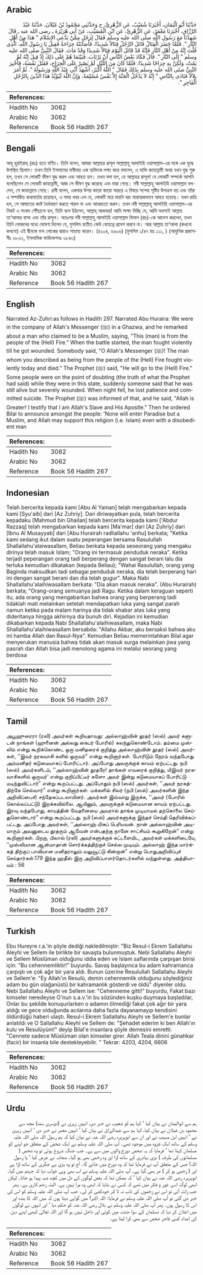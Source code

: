 ## Arabic


<div dir="rtl" lang="ar" style={{fontSize:'larger',backgroundColor:'#f8f9fa',padding:20}}>
حَدَّثَنَا أَبُو الْيَمَانِ، أَخْبَرَنَا شُعَيْبٌ، عَنِ الزُّهْرِيِّ، ح وَحَدَّثَنِي مَحْمُودُ بْنُ غَيْلاَنَ، حَدَّثَنَا عَبْدُ الرَّزَّاقِ، أَخْبَرَنَا مَعْمَرٌ، عَنِ الزُّهْرِيِّ، عَنِ ابْنِ الْمُسَيَّبِ، عَنْ أَبِي هُرَيْرَةَ ـ رضى الله عنه ـ قَالَ شَهِدْنَا مَعَ رَسُولِ اللَّهِ صلى الله عليه وسلم فَقَالَ لِرَجُلٍ مِمَّنْ يَدَّعِي الإِسْلاَمَ ‏"‏ هَذَا مِنْ أَهْلِ النَّارِ ‏"‏‏.‏ فَلَمَّا حَضَرَ الْقِتَالُ قَاتَلَ الرَّجُلُ قِتَالاً شَدِيدًا، فَأَصَابَتْهُ جِرَاحَةٌ فَقِيلَ يَا رَسُولَ اللَّهِ، الَّذِي قُلْتَ إِنَّهُ مِنْ أَهْلِ النَّارِ فَإِنَّهُ قَدْ قَاتَلَ الْيَوْمَ قِتَالاً شَدِيدًا وَقَدْ مَاتَ‏.‏ فَقَالَ النَّبِيُّ صلى الله عليه وسلم ‏"‏ إِلَى النَّارِ ‏"‏‏.‏ قَالَ فَكَادَ بَعْضُ النَّاسِ أَنْ يَرْتَابَ، فَبَيْنَمَا هُمْ عَلَى ذَلِكَ إِذْ قِيلَ إِنَّهُ لَمْ يَمُتْ، وَلَكِنَّ بِهِ جِرَاحًا شَدِيدًا‏.‏ فَلَمَّا كَانَ مِنَ اللَّيْلِ لَمْ يَصْبِرْ عَلَى الْجِرَاحِ، فَقَتَلَ نَفْسَهُ، فَأُخْبِرَ النَّبِيُّ صلى الله عليه وسلم بِذَلِكَ فَقَالَ ‏"‏ اللَّهُ أَكْبَرُ، أَشْهَدُ أَنِّي عَبْدُ اللَّهِ وَرَسُولُهُ ‏"‏‏.‏ ثُمَّ أَمَرَ بِلاَلاً فَنَادَى بِالنَّاسِ ‏"‏ إِنَّهُ لاَ يَدْخُلُ الْجَنَّةَ إِلاَّ نَفْسٌ مُسْلِمَةٌ، وَإِنَّ اللَّهَ لَيُؤَيِّدُ هَذَا الدِّينَ بِالرَّجُلِ الْفَاجِرِ ‏"‏‏.‏
</div>
<div style={{backgroundColor:'#f8f9fa',padding:20, marginBottom: 10}}><table> <thead> <tr> <th>References:</th> <th></th> </tr> </thead> <tbody><tr><td>Hadith No</td><td>3062</td></tr><tr><td>Arabic No</td><td>3062</td></tr><tr><td>Reference</td><td>Book 56 Hadith 267</td></tr></tbody></table></div>

## Bengali


<div dir="ltr" lang="bn" style={{fontSize:'larger',backgroundColor:'#f8f9fa',padding:20}}>
আবূ হুরাইরাহ্ (রাঃ) হতে বর্ণিত। তিনি বলেন, আমরা আল্লাহর রাসূল সাল্লাল্লাহু আলাইহি ওয়াসাল্লাম-এর সঙ্গে এক যুদ্ধে উপস্থিত ছিলাম। তখন তিনি ইসলামের দাবীদার এক ব্যক্তিকে লক্ষ্য করে বললেন, এ ব্যক্তি জাহান্নামী অথচ যখন যুদ্ধ শুরু হল, তখন সে লোকটি ভীষণ যুদ্ধ করল এবং আহত হল। তখন বলা হল, হে আল্লাহর রাসূল! যে লোকটি সম্পর্কে আপনি বলেছিলেন সে লোকটি জাহান্নামী, আজ সে ভীষণ যুদ্ধ করেছে এবং মারা গেছে। নবী সাল্লাল্লাহু আলাইহি ওয়াসাল্লাম বললেন, সে জাহান্নামে গেছে। রাবী বলেন, একথার উপর কারো কারো অন্তরে এ বিষয়ে সন্দেহ সৃষ্টির উপক্রম হয় এবং তাঁরা এ সম্পর্কিত কথাবার্তায় রয়েছেন, এ সময় খবর এল যে, লোকটি মরে যায়নি বরং মারাত্মকভাবে আহত হয়েছে। যখন রাত্রি হল, সে আঘাতের কষ্টে ধৈর্যধারণ করতে পারল না এবং আত্মহত্যা করল। তখন নবী সাল্লাল্লাহু আলাইহি ওয়াসাল্লাম-এর নিকট এ সংবাদ পৌঁছানো হল, তিনি বলে উঠলেন, আল্লাহ্ আকবার! আমি সাক্ষ্য দিচ্ছি যে, আমি অবশ্যই আল্লাহ তা‘আলার বান্দা এবং তাঁর রাসুল। অতঃপর নবী সাল্লাল্লাহু আলাইহি ওয়াসাল্লাম বিলাল (রাঃ)-কে আদেশ করলেন, তখন তিনি লোকদের মধ্যে ঘোষণা দিলেন যে, মুসলিম ব্যতীত কেউ বেহেশ্তে প্রবেশ করবে না। আর আল্লাহ তা‘আলা (কখনো কখনো) এই দ্বীনকে মন্দ লোকের দ্বারাও সাহায্য করেন। (৪২০৪, ৬৬০৬) (মুসলিম ১/৪৭ হাঃ ১১১, ) (আধুনিক প্রকাশনীঃ ২৮৩২, ইসলামিক ফাউন্ডেশনঃ ২৮৪৩)
</div>
<div style={{backgroundColor:'#f8f9fa',padding:20, marginBottom: 10}}><table> <thead> <tr> <th>References:</th> <th></th> </tr> </thead> <tbody><tr><td>Hadith No</td><td>3062</td></tr><tr><td>Arabic No</td><td>3062</td></tr><tr><td>Reference</td><td>Book 56 Hadith 267</td></tr></tbody></table></div>

## English


<div dir="ltr" lang="en" style={{fontSize:'larger',backgroundColor:'#f8f9fa',padding:20}}>
Narrated Az-Zuhri:as follows in Hadith 297. Narrated Abu Huraira: We were in the company of Allah's Messenger (ﷺ) in a Ghazwa, and he remarked about a man who claimed to be a Muslim, saying, "This (man) is from the people of the (Hell) Fire." When the battle started, the man fought violently till he got wounded. Somebody said, "O Allah's Messenger (ﷺ)! The man whom you described as being from the people of the (Hell) Fire fought violently today and died." The Prophet (ﷺ) said, "He will go to the (Hell) Fire." Some people were on the point of doubting (the truth of what the Prophet had said) while they were in this state, suddenly someone said that he was still alive but severely wounded. When night fell, he lost patience and committed suicide. The Prophet (ﷺ) was informed of that, and he said, "Allah is Greater! I testify that I am Allah's Slave and His Apostle." Then he ordered Bilal to announce amongst the people: 'None will enter Paradise but a Muslim, and Allah may support this religion (i.e. Islam) even with a disobedient man
</div>
<div style={{backgroundColor:'#f8f9fa',padding:20, marginBottom: 10}}><table> <thead> <tr> <th>References:</th> <th></th> </tr> </thead> <tbody><tr><td>Hadith No</td><td>3062</td></tr><tr><td>Arabic No</td><td>3062</td></tr><tr><td>Reference</td><td>Book 56 Hadith 267</td></tr></tbody></table></div>

## Indonesian


<div dir="ltr" lang="id" style={{fontSize:'larger',backgroundColor:'#f8f9fa',padding:20}}>
Telah bercerita kepada kami [Abu Al Yaman] telah mengabarkan kepada kami [Syu'aib] dari [Az Zuhriy]. Dan diriwayatkan pula, telah bercerita kepadaku [Mahmud bin Ghailan] telah bercerita kepada kami ['Abdur Razzaq] telah mengabarkan kepada kami [Ma'mar] dari [Az Zuhriy] dari [Ibnu Al Musayyab] dari [Abu Hurairah radliallahu 'anhu] berkata; "Ketika kami sedang ikut dalam suatu peperangan bersama Rasulullah Shallallahu'alaiwasallam, Beliau berkata kepada seseorang yang mengaku dirinya telah masuk Islam; "Orang ini termasuk penduduk neraka". Ketika terjadi peperangan orang tadi berperang dengan sangat berani lalu dia terluka kemudian dikatakan (kepada Beliau); "Wahai Rasulullah, orang yang Baginda maksudkan tadi sebagai penduduk neraka, dia telah berperang hari ini dengan sangat berani dan dia telah gugur". Maka Nabi Shallallahu'alaihiwasallam berkata: "Dia akan masuk neraka". (Abu Hurairah) berkata; "Orang-orang semuanya jadi Ragu. Ketika dalam keraguan seperti itu, ada orang yang mengabarkan bahwa orang yang berperang tadi tidaklah mati melainkan setelah mendapatkan luka yang sangat parah namun ketika pada malam harinya dia tidak shabar atas luka yang dideritanya hingga akhirnya dia bunuh diri. Kejadian ini kemudian dikabarkan kepada Nabi Shallallahu'alaihiwasallam, maka Nabi Shallallahu'alaihiwasallam bersabda: "Allahu Akbar, aku bersaksi bahwa aku ini hamba Allah dan Rasul-Nya". Kemudian Beliau memerintahkan Bilal agar menyerukan manusia bahwa tidak akan masuk surga melainkan jiwa yang pasrah dan Allah bisa jadi menolong agama ini melalui seorang yang berdosa
</div>
<div style={{backgroundColor:'#f8f9fa',padding:20, marginBottom: 10}}><table> <thead> <tr> <th>References:</th> <th></th> </tr> </thead> <tbody><tr><td>Hadith No</td><td>3062</td></tr><tr><td>Arabic No</td><td>3062</td></tr><tr><td>Reference</td><td>Book 56 Hadith 267</td></tr></tbody></table></div>

## Tamil


<div dir="ltr" lang="ta" style={{fontSize:'larger',backgroundColor:'#f8f9fa',padding:20}}>
அபூஹுரைரா (ரலி) அவர்கள் கூறியதாவது: அல்லாஹ்வின் தூதர் (ஸல்) அவர் களுடன் நாங்கள் (ஹுனைன் அல்லது கைபர் போரில்) கலந்துகொண்டோம். தம்மை முஸ்லிம் என்று கூறிக்கொண்ட ஒரு மனிதரைக் குறித்து அல்லாஹ்வின் தூதர் (ஸல்) அவர்கள், ‘‘இவர் நரகவாசி களில் ஒருவர்” என்று கூறினார்கள். போரிடும் நேரம் வந்தபோது அம்மனிதர் கடுமையாகப் போரிட்டார். அப்போது அவருக்குக் காயம் ஏற்பட்டது. நபி (ஸல்) அவர்களிடம், ‘‘அல்லாஹ்வின் தூதரே! தாங்கள் எவரைக் குறித்து, யிஇவர் நரகவாசிகளில் ஒருவர்’ என்று குறிப்பிட்டீர் களோ அவர் இன்று கடுமையாகப் போரிட்டு மடிந்துவிட்டார்” என்று கூறப்பட்டது. அப்போதும் நபி (ஸல்) அவர்கள், ‘‘அவர் நரகத்திற்கே செல்வார்” என்று கூறினார்கள். மக்களில் சிலர் (நபி (ஸல்) அவர்களின் இந்த அறிவிப்பைச்) சந்தேகப்படலாயினர். அவர்கள் இவ்வாறு இருக்க, ‘‘அவர் (போரில் கொல்லப்பட்டு) இறக்கவில்லை. ஆயினும், அவருக்குக் கடுமையான காயம் ஏற்பட்டது. இரவு வந்தபோது, காயத்தின் வேதனையை அவரால் தாங்க முடியாமல் தற்கொலை செய்துகொண்டார்” என்று கூறப்பட்டது. நபி (ஸல்) அவர்களுக்கு இந்தச் செய்தி தெரிவிக்கப்பட்டது. அப்போது அவர்கள், ‘‘அல்லாஹ் மிகப் பெரியவன். நான் அல்லாஹ்வின் அடியாரும் அவனுடைய தூதரும் ஆவேன் என்பதற்கு நானே சாட்சியம் கூறுகிறேன்” என்று கூறினார்கள். பிறகு, பிலால் (ரலி) அவர்களுக்குக் கட்டளையிட, அவர்கள் மக்களிடையே, ‘‘முஸ்லிமான ஆன்மாதான் சொர்க்கத்திற்குச் செல்ல முடியும். அல்லாஹ் இந்த மார்க்கத் திற்குப் பாவியான மனிதராலும் வலுவூட்டு கின்றான்” என்று பொதுஅறிவிப்புச் செய்தார்கள்.179 இந்த ஹதீஸ் இரு அறிவிப்பாளர்தொடர்களில் வந்துள்ளது. அத்தியாயம் : 56
</div>
<div style={{backgroundColor:'#f8f9fa',padding:20, marginBottom: 10}}><table> <thead> <tr> <th>References:</th> <th></th> </tr> </thead> <tbody><tr><td>Hadith No</td><td>3062</td></tr><tr><td>Arabic No</td><td>3062</td></tr><tr><td>Reference</td><td>Book 56 Hadith 267</td></tr></tbody></table></div>

## Turkish


<div dir="ltr" lang="tr" style={{fontSize:'larger',backgroundColor:'#f8f9fa',padding:20}}>
Ebu Hureyre r.a.'in şöyle dediği nakledilmiştir: "Biz Resul-i Ekrem Sallallahu Aleyhi ve Sellem ile birlikte bir savaşta bulunmuştuk. Nebi Sallallahu Aleyhi ve Sellem Müslüman olduğunu iddia eden ve İslam saflarında çarpışan birisi için: "Bu cehennemliktir!" buyurdu. Savaş başlayınca bu adam kahramanca çarpıştı ve çok ağır bir yara aldı. Bunun üzerine Resulullah Sallallahu Aleyhi ve Sellem'e: "Ey Allah'ın Resulü, demin cehennemlik olduğunu söylediğiniz adam bu gün olağanüstü bir kahramanlık gösterdi ve öldü" diyenler oldu. Nebi Sallallahu Aleyhi ve Sellem ise: "Cehenneme gitti!" buyurdu, Fakat bazı kimseler neredeyse O'nun s.a.v.'in bu sözünden kuşku duymaya başladılar, Onlar bu şekilde konuşurlarken o adamın ölmediği fakat çok ağır bir yara aldığı ve gece olduğunda acılarına daha fazla dayanamayıp kendisini öldürdüğü haberi ulaştı. Resul-i Ekrem Sallallahu Aleyhi ve Sellem'e bunlar anlatıldı ve O Sallallahu Aleyhi ve Sellem de: "Şehadet ederim ki ben Allah'ın kulu ve Resulüyüm!" deyip Bilal'e insanlara şöyle demesini emretti: "Cennete sadece Müslüman olan kimseler girer. Allah Teala dinini günahkar (facir) bir insanla bile destekleyebilir. " Tekrar: 4203, 4204, 6606
</div>
<div style={{backgroundColor:'#f8f9fa',padding:20, marginBottom: 10}}><table> <thead> <tr> <th>References:</th> <th></th> </tr> </thead> <tbody><tr><td>Hadith No</td><td>3062</td></tr><tr><td>Arabic No</td><td>3062</td></tr><tr><td>Reference</td><td>Book 56 Hadith 267</td></tr></tbody></table></div>

## Urdu


<div dir="rtl" lang="ur" style={{fontSize:'larger',backgroundColor:'#f8f9fa',padding:20}}>
ہم سے ابوالیمان نے بیان کیا ‘ کہا ہم کو شعیب نے خبر دی، انہیں زہری نے (دوسری سند) مجھ سے محمود بن غیلان نے بیان کیا، کہا ہم سے عبدالرزاق نے بیان کیا ‘ انہیں معمر نے خبر دی ‘ انہیں زہری نے ‘ انہیں ابن مسیب نے اور ان سے ابوہریرہ رضی اللہ عنہ نے بیان کیا کہ ہم رسول اللہ صلی اللہ علیہ وسلم کے ساتھ ایک غزوہ میں موجود تھے۔ آپ صلی اللہ علیہ وسلم نے ایک شخص کے متعلق جو اپنے کو مسلمان کہتا تھا ‘ فرمایا کہ یہ شخص دوزخ والوں میں سے ہے۔ جب جنگ شروع ہوئی تو وہ شخص ( مسلمانوں کی طرف ) بڑی بہادری کے ساتھ لڑا اور وہ زخمی بھی ہو گیا۔ صحابہ نے عرض کیا ‘ یا رسول اللہ! جس کے متعلق آپ نے فرمایا تھا کہ وہ دوزخ میں جائے گا۔ آج تو وہ بڑی بے جگری کے ساتھ لڑا ہے اور ( زخمی ہو کر ) مر بھی گیا ہے۔ آپ صلی اللہ علیہ وسلم نے اب بھی وہی جواب دیا کہ جہنم میں گیا۔ ابوہریرہ رضی اللہ عنہ نے بیان کیا ‘ کہ ممکن تھا کہ بعض لوگوں کے دل میں کچھ شبہ پیدا ہو جاتا۔ لیکن ابھی لوگ اسی غور و فکر میں تھے کہ کسی نے بتایا کہ ابھی وہ مرا نہیں ہے۔ البتہ زخم کاری ہے۔ پھر جب رات آئی تو اس نے زخموں کی تاب نہ لا کر خودکشی کر لی۔ جب آپ صلی اللہ علیہ وسلم کو اس کی خبر دی گئی تو آپ صلی اللہ علیہ وسلم نے فرمایا: اللہ اکبر! میں گواہی دیتا ہوں کہ میں اللہ کا بندہ اور اس کا رسول ہوں۔ پھر آپ صلی اللہ علیہ وسلم نے بلال رضی اللہ عنہ کو حکم دیا ‘ اور انہوں نے لوگوں میں اعلان کر دیا کہ مسلمان کے سوا جنت میں کوئی اور داخل نہیں ہو گا اور اللہ تعالیٰ کبھی اپنے دین کی امداد کسی فاجر شخص سے بھی کرا لیتا ہے۔
</div>
<div style={{backgroundColor:'#f8f9fa',padding:20, marginBottom: 10}}><table> <thead> <tr> <th>References:</th> <th></th> </tr> </thead> <tbody><tr><td>Hadith No</td><td>3062</td></tr><tr><td>Arabic No</td><td>3062</td></tr><tr><td>Reference</td><td>Book 56 Hadith 267</td></tr></tbody></table></div>